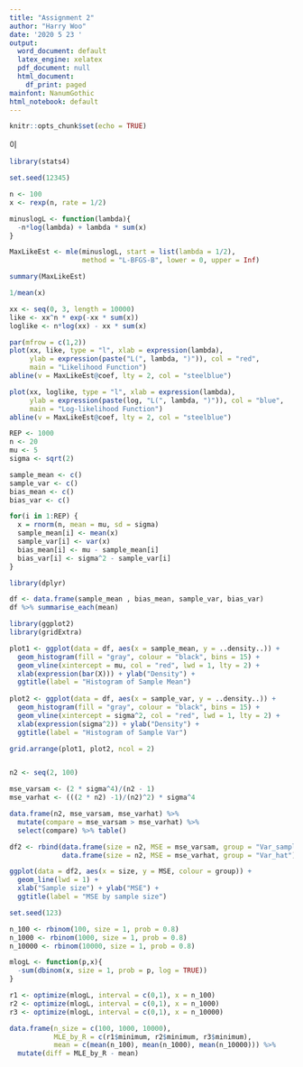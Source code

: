 ```yaml
---
title: "Assignment 2"
author: "Harry Woo"
date: '2020 5 23 '
output:
  word_document: default
  latex_engine: xelatex
  pdf_document: null
  html_document:
    df_print: paged
mainfont: NanumGothic
html_notebook: default
---
```


```r
knitr::opts_chunk$set(echo = TRUE)
```

이

```r

library(stats4)

```


```r

set.seed(12345)

n <- 100
x <- rexp(n, rate = 1/2)

minuslogL <- function(lambda){
  -n*log(lambda) + lambda * sum(x)
}

MaxLikeEst <- mle(minuslogL, start = list(lambda = 1/2),
                  method = "L-BFGS-B", lower = 0, upper = Inf)

summary(MaxLikeEst)

1/mean(x)

```


```r

xx <- seq(0, 3, length = 10000)
like <- xx^n * exp(-xx * sum(x))
loglike <- n*log(xx) - xx * sum(x)

par(mfrow = c(1,2))
plot(xx, like, type = "l", xlab = expression(lambda),
     ylab = expression(paste("L(", lambda, ")")), col = "red",
     main = "Likelihood Function")
abline(v = MaxLikeEst@coef, lty = 2, col = "steelblue")

plot(xx, loglike, type = "l", xlab = expression(lambda),
     ylab = expression(paste(log, "L(", lambda, ")")), col = "blue",
     main = "Log-likelihood Function")
abline(v = MaxLikeEst@coef, lty = 2, col = "steelblue")


```

```r

REP <- 1000
n <- 20
mu <- 5
sigma <- sqrt(2)

sample_mean <- c()
sample_var <- c()
bias_mean <- c()
bias_var <- c()

for(i in 1:REP) {
  x = rnorm(n, mean = mu, sd = sigma)
  sample_mean[i] <- mean(x)
  sample_var[i] <- var(x)
  bias_mean[i] <- mu - sample_mean[i]
  bias_var[i] <- sigma^2 - sample_var[i]
}

library(dplyr)

df <- data.frame(sample_mean , bias_mean, sample_var, bias_var)
df %>% summarise_each(mean)

library(ggplot2)
library(gridExtra)

plot1 <- ggplot(data = df, aes(x = sample_mean, y = ..density..)) +
  geom_histogram(fill = "gray", colour = "black", bins = 15) +
  geom_vline(xintercept = mu, col = "red", lwd = 1, lty = 2) +
  xlab(expression(bar(X))) + ylab("Density") +
  ggtitle(label = "Histogram of Sample Mean")
 
plot2 <- ggplot(data = df, aes(x = sample_var, y = ..density..)) +
  geom_histogram(fill = "gray", colour = "black", bins = 15) +
  geom_vline(xintercept = sigma^2, col = "red", lwd = 1, lty = 2) +
  xlab(expression(sigma^2)) + ylab("Density") +
  ggtitle(label = "Histogram of Sample Var")

grid.arrange(plot1, plot2, ncol = 2)


n2 <- seq(2, 100)

mse_varsam <- (2 * sigma^4)/(n2 - 1)
mse_varhat <- (((2 * n2) -1)/(n2)^2) * sigma^4

data.frame(n2, mse_varsam, mse_varhat) %>% 
  mutate(compare = mse_varsam > mse_varhat) %>% 
  select(compare) %>% table()

df2 <- rbind(data.frame(size = n2, MSE = mse_varsam, group = "Var_sample"),
             data.frame(size = n2, MSE = mse_varhat, group = "Var_hat"))

ggplot(data = df2, aes(x = size, y = MSE, colour = group)) +
  geom_line(lwd = 1) +
  xlab("Sample size") + ylab("MSE") +
  ggtitle(label = "MSE by sample size")


```


```r

set.seed(123)

n_100 <- rbinom(100, size = 1, prob = 0.8)
n_1000 <- rbinom(1000, size = 1, prob = 0.8)
n_10000 <- rbinom(10000, size = 1, prob = 0.8)

mlogL <- function(p,x){
  -sum(dbinom(x, size = 1, prob = p, log = TRUE))
}

r1 <- optimize(mlogL, interval = c(0,1), x = n_100)
r2 <- optimize(mlogL, interval = c(0,1), x = n_1000)
r3 <- optimize(mlogL, interval = c(0,1), x = n_10000)

data.frame(n_size = c(100, 1000, 10000),
           MLE_by_R = c(r1$minimum, r2$minimum, r3$minimum),
           mean = c(mean(n_100), mean(n_1000), mean(n_10000))) %>% 
  mutate(diff = MLE_by_R - mean)

```
